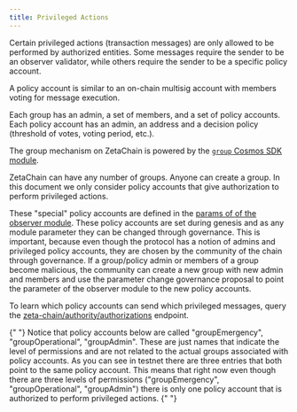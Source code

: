 ```yaml
---
title: Privileged Actions
---
```




Certain privileged actions (transaction messages) are only allowed to be
performed by authorized entities. Some messages require the sender to be an
observer validator, while others require the sender to be a specific policy
account.

A policy account is similar to an on-chain multisig account with members voting
for message execution.

Each group has an admin, a set of members, and a set of policy accounts. Each
policy account has an admin, an address and a decision policy (threshold of
votes, voting period, etc.).

The group mechanism on ZetaChain is powered by the [`group` Cosmos SDK
module](https://docs.cosmos.network/v0.50/modules/group/).

ZetaChain can have any number of groups. Anyone can create a group. In this
document we only consider policy accounts that give authorization to perform
privileged actions.

These "special" policy accounts are defined in the [params of of the observer
module](https://zetachain-athens.blockpi.network/lcd/v1/public/zeta-chain/authority/policies).
These policy accounts are set during genesis and as any module parameter they
can be changed through governance. This is important, because even though the
protocol has a notion of admins and privileged policy accounts, they are chosen
by the community of the chain through governance. If a group/policy admin or
members of a group become malicious, the community can create a new group with
new admin and members and use the parameter change governance proposal to point
the parameter of the observer module to the new policy accounts.

To learn which policy accounts can send which privileged messages, query the [zeta-chain/authority/authorizations](https://zetachain-athens.blockpi.network/lcd/v1/public/zeta-chain/authority/authorizations) endpoint. 

<Alert variant="note">
  {" "}
  Notice that policy accounts below are called "groupEmergency", "groupOperational", "groupAdmin". These are just names that indicate the level of 
  permissions and are not related to the actual groups associated with policy accounts. As you can see in testnet there are three entries
  that both point to the same policy account. This means that right now even though there are three
  levels of permissions ("groupEmergency", "groupOperational", "groupAdmin") there is only one policy account that is authorized to perform   
  privileged actions. {" "}
</Alert>

<AdminPolicy />
